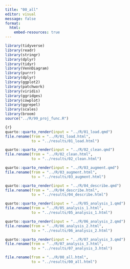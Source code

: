 ```yaml
---
title: "00_all"
editor: visual
message: false
format:
  html:
    embed-resources: true
---
```


```r
library(tidyverse)
library(readr)
library(stringr)
library(dplyr)
library(tidyr)
library(VennDiagram)
library(purrr) 
library(dplyr)
library(ggplot2)
library(patchwork)
library(viridis)
library(ggridges)
library(cowplot) 
library(ggrepel)
library(scales)
library(broom)
source("../R/99_proj_func.R")
```

```r
{r}
quarto::quarto_render(input = "../R/01_load.qmd")
file.rename(from = "../R/01_load.html",
            to = "../results/01_load.html")

quarto::quarto_render(input = "../R/02_clean.qmd")
file.rename(from = "../R/02_clean.html",
            to = "../results/02_clean.html")

quarto::quarto_render(input = "../R/03_augment.qmd")
file.rename(from = "../R/03_augment.html",
            to = "../results/03_augment.html")

quarto::quarto_render(input = "../R/04_describe.qmd")
file.rename(from = "../R/04_describe.html",
            to = "../results/04_describe.html")

quarto::quarto_render(input = "../R/05_analysis_1.qmd")
file.rename(from = "../R/05_analysis_1.html",
            to = "../results/05_analysis_1.html")

quarto::quarto_render(input = "../R/06_analysis_2.qmd")
file.rename(from = "../R/06_analysis_2.html",
            to = "../results/06_analysis_2.html")

quarto::quarto_render(input = "../R/07_analysis_3.qmd")
file.rename(from = "../R/07_analysis_3.html",
            to = "../results/07_analysis_3.html")

file.rename(from = "../R/00_all.html",
            to = "../results/00_all.html")
```
